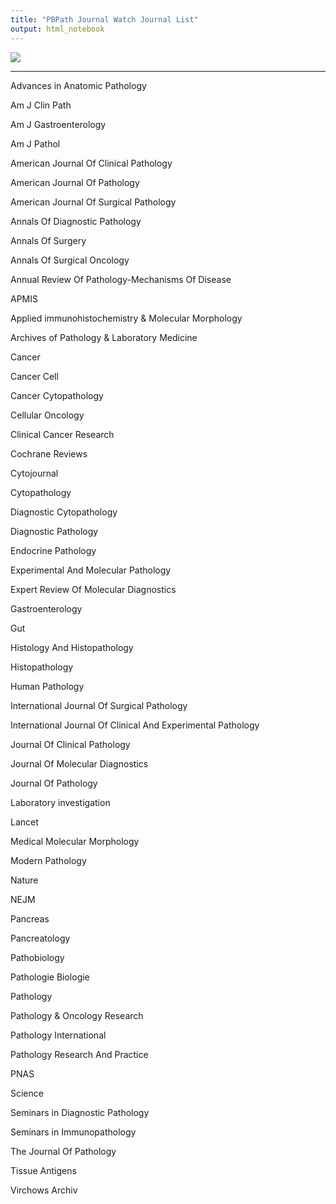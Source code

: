 ```yaml
---
title: "PBPath Journal Watch Journal List"
output: html_notebook
---
```



[![](http://pbpath.org/wp-content/uploads/2017/05/cropped-PBP_header_logo_vector_lighter-1.jpg)](http://pbpath.org/)

---


Advances in Anatomic Pathology

Am J Clin Path

Am J Gastroenterology

Am J Pathol

American Journal Of Clinical Pathology

American Journal Of Pathology

American Journal Of Surgical Pathology

Annals Of Diagnostic Pathology

Annals Of Surgery

Annals Of Surgical Oncology

Annual Review Of Pathology-Mechanisms Of Disease

APMIS

Applied immunohistochemistry & Molecular Morphology

Archives of Pathology & Laboratory Medicine

Cancer

Cancer Cell

Cancer Cytopathology

Cellular Oncology

Clinical Cancer Research

Cochrane Reviews

Cytojournal

Cytopathology

Diagnostic Cytopathology

Diagnostic Pathology

Endocrine Pathology

Experimental And Molecular Pathology

Expert Review Of Molecular Diagnostics

Gastroenterology

Gut

Histology And Histopathology

Histopathology

Human Pathology

International Journal Of Surgical Pathology

International Journal Of Clinical And Experimental Pathology

Journal Of Clinical Pathology

Journal Of Molecular Diagnostics

Journal Of Pathology

Laboratory investigation

Lancet

Medical Molecular Morphology

Modern Pathology

Nature

NEJM

Pancreas

Pancreatology

Pathobiology

Pathologie Biologie

Pathology

Pathology & Oncology Research

Pathology International

Pathology Research And Practice

PNAS

Science

Seminars in Diagnostic Pathology

Seminars in Immunopathology

The Journal Of Pathology

Tissue Antigens

Virchows Archiv
